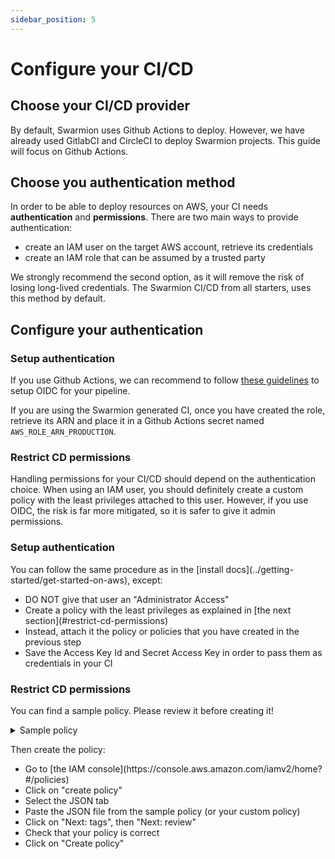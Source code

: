 ```yaml
---
sidebar_position: 5
---
```



# Configure your CI/CD

## Choose your CI/CD provider

By default, Swarmion uses Github Actions to deploy. However, we have already used GitlabCI and CircleCI to deploy Swarmion projects. This guide will focus on Github Actions.

## Choose you authentication method

In order to be able to deploy resources on AWS, your CI needs **authentication** and **permissions**. There are two main ways to provide authentication:

- create an IAM user on the target AWS account, retrieve its credentials
- create an IAM role that can be assumed by a trusted party

We strongly recommend the second option, as it will remove the risk of losing long-lived credentials. The Swarmion CI/CD from all starters, uses this method by default.

## Configure your authentication

<Tabs>
  <TabItem value="oidc" label="With OIDC" default>

### Setup authentication

If you use Github Actions, we can recommend to follow [these guidelines](https://docs.github.com/en/actions/deployment/security-hardening-your-deployments/configuring-openid-connect-in-amazon-web-services) to setup OIDC for your pipeline.

If you are using the Swarmion generated CI, once you have created the role, retrieve its ARN and place it in a Github Actions secret named `AWS_ROLE_ARN_PRODUCTION`.

### Restrict CD permissions

Handling permissions for your CI/CD should depend on the authentication choice. When using an IAM user, you should definitely create a custom policy with the least privileges attached to this user. However, if you use OIDC, the risk is far more mitigated, so it is safer to give it admin permissions.

  </TabItem>
  <TabItem value="iam" label="With an IAM user">

### Setup authentication

<p>
  You can follow the same procedure as in the [install
  docs](../getting-started/get-started-on-aws), except:

  <ul>
    <li>DO NOT give that user an "Administrator Access"</li>
    <li>
      Create a policy with the least privileges as explained in [the next
      section](#restrict-cd-permissions)
    </li>
    <li>
      Instead, attach it the policy or policies that you have created in the
      previous step
    </li>
    <li>
      Save the Access Key Id and Secret Access Key in order to pass them as
      credentials in your CI
    </li>
  </ul>
</p>

### Restrict CD permissions

You can find a sample policy. Please review it before creating it!

<details>
  <summary>Sample policy</summary>
  <p>

```json
{
  "Version": "2012-10-17",
  "Statement": [
    {
      "Effect": "Allow",
      "Action": [
        "iam:CreateRole",
        "iam:DeleteRole",
        "iam:DeleteRolePolicy",
        "iam:GetRole",
        "iam:GetRolePolicy",
        "iam:ListRoleTags",
        "iam:PassRole",
        "iam:PutRolePolicy",
        "iam:TagPolicy",
        "iam:TagRole",
        "iam:UntagPolicy",
        "iam:UntagRole",
        "s3:DeleteBucket",
        "s3:DeleteObject",
        "s3:GetObject",
        "s3:PutObject"
      ],
      "Resource": "*"
    },
    {
      "Effect": "Allow",
      "Action": [
        "apigateway:DELETE",
        "apigateway:PUT",
        "apigateway:POST",
        "apigateway:PATCH",
        "apigateway:GET"
      ],
      "Resource": [
        "arn:aws:apigateway:*::/apis*",
        "arn:aws:apigateway:*::/tags*",
        "arn:aws:apigateway:*::/domainnames",
        "arn:aws:apigateway:*::/domainnames*"
      ]
    },
    {
      "Effect": "Allow",
      "Action": [
        "iam:UpdateRoleDescription",
        "iam:CreateServiceLinkedRole",
        "iam:DeleteServiceLinkedRole",
        "iam:GetServiceLinkedRoleDeletionStatus"
      ],
      "Resource": "arn:aws:iam::*:role/aws-service-role/rds.amazonaws.com/AWSServiceRoleForRDS",
      "Condition": {
        "StringLike": {
          "iam:AWSServiceName": "rds.amazonaws.com"
        }
      }
    },
    {
      "Effect": "Allow",
      "Action": [
        "iam:UpdateRoleDescription",
        "iam:CreateServiceLinkedRole",
        "iam:DeleteServiceLinkedRole",
        "iam:GetServiceLinkedRoleDeletionStatus"
      ],
      "Resource": "arn:aws:iam::*:role/aws-service-role/ops.apigateway.amazonaws.com/AWSServiceRoleForAPIGateway",
      "Condition": {
        "StringLike": {
          "iam:AWSServiceName": "ops.apigateway.amazonaws.com"
        }
      }
    },
    {
      "Effect": "Allow",
      "Action": "lambda:InvokeFunction",
      "Resource": "arn:aws:lambda:*:*:*-runMigrations"
    },
    {
      "Effect": "Allow",
      "Action": [
        "cloudformation:CreateStack",
        "cloudformation:DeleteStack",
        "cloudformation:DescribeStackEvents",
        "cloudformation:DescribeStackResource",
        "cloudformation:DescribeStackResources",
        "cloudformation:DescribeStacks",
        "cloudformation:ListExports",
        "cloudformation:ListStackResources",
        "cloudformation:UpdateStack",
        "cloudformation:ValidateTemplate",
        "cloudfront:CreateCloudFrontOriginAccessIdentity",
        "cloudfront:CreateDistribution",
        "cloudfront:CreateDistributionWithTags",
        "cloudfront:CreateFunction",
        "cloudfront:CreateInvalidation",
        "cloudfront:CreateStreamingDistributionWithTags",
        "cloudfront:DeleteCloudFrontOriginAccessIdentity",
        "cloudfront:DeleteDistribution",
        "cloudfront:DeleteFunction",
        "cloudfront:DescribeFunction",
        "cloudfront:GetCloudFrontOriginAccessIdentity",
        "cloudfront:GetCloudFrontOriginAccessIdentityConfig",
        "cloudfront:GetDistribution",
        "cloudfront:GetDistributionConfig",
        "cloudfront:GetInvalidation",
        "cloudfront:ListCloudFrontOriginAccessIdentities",
        "cloudfront:ListDistributions",
        "cloudfront:ListFunctions",
        "cloudfront:ListInvalidations",
        "cloudfront:ListTagsForResource",
        "cloudfront:PublishFunction",
        "cloudfront:TagResource",
        "cloudfront:UntagResource",
        "cloudfront:UpdateCloudFrontOriginAccessIdentity",
        "cloudfront:UpdateDistribution",
        "cloudfront:UpdateFunction",
        "cognito-idp:CreateUserPool",
        "cognito-idp:CreateUserPoolClient",
        "cognito-idp:CreateUserPoolDomain",
        "cognito-idp:DeleteUserPool",
        "cognito-idp:DeleteUserPoolClient",
        "cognito-idp:DeleteUserPoolDomain",
        "cognito-idp:DescribeUserPool",
        "cognito-idp:DescribeUserPoolClient",
        "cognito-idp:DescribeUserPoolDomain",
        "cognito-idp:ListUserPoolClients",
        "cognito-idp:ListUserPools",
        "cognito-idp:UpdateUserPool",
        "cognito-idp:UpdateUserPoolClient",
        "cognito-idp:UpdateUserPoolDomain",
        "lambda:AddPermission",
        "lambda:CreateFunction",
        "lambda:DeleteFunction",
        "lambda:GetFunction",
        "lambda:GetFunctionConfiguration",
        "lambda:ListVersionsByFunction",
        "lambda:PublishVersion",
        "lambda:RemovePermission",
        "lambda:UpdateFunctionCode",
        "lambda:UpdateFunctionConfiguration",
        "logs:CreateLogGroup",
        "logs:DeleteLogGroup",
        "logs:DescribeLogGroups",
        "rds:AddTagsToResource",
        "rds:CreateDBCluster",
        "rds:CreateDBClusterSnapshot",
        "rds:DeleteDBCluster",
        "rds:DescribeDBClusters",
        "rds:DescribeDBClusterSnapshots",
        "rds:ModifyDBCluster",
        "rds:RemoveTagsFromResource",
        "s3:CreateBucket",
        "s3:DeleteBucket",
        "s3:DeleteBucketPolicy",
        "s3:GetBucketPolicy",
        "s3:GetBucketPolicyStatus",
        "s3:ListBucket",
        "s3:PutBucketPolicy",
        "s3:PutEncryptionConfiguration",
        "secretsmanager:CreateSecret",
        "secretsmanager:DeleteSecret",
        "secretsmanager:GetRandomPassword",
        "secretsmanager:GetSecretValue",
        "secretsmanager:TagResource"
      ],
      "Resource": "*"
    }
  ]
}
```

  </p>
</details>

Then create the policy:

<p>
  <ul>
    <li>
      Go to [the IAM
      console](https://console.aws.amazon.com/iamv2/home?#/policies)
    </li>
    <li>Click on "create policy"</li>
    <li>Select the JSON tab</li>
    <li>Paste the JSON file from the sample policy (or your custom policy)</li>
    <li>Click on "Next: tags", then "Next: review"</li>
    <li>Check that your policy is correct</li>
    <li>Click on "Create policy"</li>
  </ul>
</p>

  </TabItem>

</Tabs>
